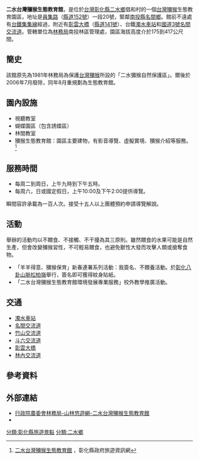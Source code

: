{{multiple issues|
{{expand|time=2015-02-28T14:33:28+00:00}}
{{refimprove|time=2015-02-28T14:33:28+00:00}}
}}
'''二水台灣獼猴生態教育館'''，是位於[[台灣|台灣]][[彰化縣|彰化縣]][[二水鄉|二水鄉]]倡和村的一個[[台灣獼猴|台灣獼猴]]生態教育園區，地址是[[員集路|員集路]]（[[縣道152號|縣道152號]]）一段20號，緊鄰[[南投縣|南投縣]][[名間鄉|名間鄉]]。館前不遠處有[[台鐵|台鐵]][[集集線|集集線]]經過，附近有[[彰雲大橋|彰雲大橋]]（[[縣道141號|縣道141號]]）、台鐵[[濁水車站|濁水車站]]和[[福爾摩沙高速公路|國道3號]][[名間交流道|名間交流道]]。管轄單位為[[林務局|林務局]]南投林區管理處，園區海拔高度介於175到417公尺間。

==簡史==
該館原先為1981年林務局為保護[[台灣獼猴|台灣獼猴]]所設的「二水彌猴自然保護區」。爾後於2006年7月廢除，同年8月重規劃為生態教育館。

==園內設施==
*視聽教室
*蝴蝶園區（包含誘蝶區）
*林間教室
*獼猴生態教育館：園區主要建物，有影音導覽、虛擬實境、獼猴介紹等服務。<ref>[http://tourism.chcg.gov.tw/AttractionsContent.aspx?id=81&chk=609B3F1A-2988-4690-9180-0B5DD4802BB9 二水台灣獼猴生態教育館] {{Wayback|url=http://tourism.chcg.gov.tw/AttractionsContent.aspx?id=81&chk=609B3F1A-2988-4690-9180-0B5DD4802BB9 |date=20210621060437 }}，彰化縣政府旅遊資訊網</ref>

==服務時間==
* 每周二到周日，上午九時到下午五時。
* 每周六，日或國定假日，上午10:00及下午2:00提供導覽。
瞬間容許承載為一百人次。接受十五人以上團體預約申請導覽解說。

==活動==
舉辦的活動均以不餵食、不接觸、不干擾為其三原則。雖然餵食的水果可能是自然生產，但會改變獼猴習性，不可輕易餵食，也避免獸性大發而攻擊人類或搶奪食物。
*「羊羊得意、獼猴保育」新春連署系列活動：我簽名、不餵養活動。於[[彰化縣|彰化]][[八卦山脈|八卦山脈]][[松柏嶺|松柏嶺]]舉行，簽名即可獲得紋身貼紙。
*「二水台灣獼猴生態教育館環境發展專業服務」校外教學推廣活動。

==交通==
*[[濁水車站|濁水車站]]
*[[名間交流道|名間交流道]]
*[[竹山交流道|竹山交流道]]
*[[斗六交流道|斗六交流道]]
*[[彰雲大橋|彰雲大橋]]
*[[林內交流道|林內交流道]]

== 參考資料 ==
{{reflist}}

==外部連結==
*[https://recreation.forest.gov.tw/Education/EE?typ=12&typ_id=ES 行政院農委會林務局-山林悠遊網-二水台灣獼猴生態教育館]{{Wayback|url=https://recreation.forest.gov.tw/Education/EE?typ=12&typ_id=ES |date=20201108131244 }}
*{{facebook|二水台灣獼猴生態教育館-1423474834573513|二水台灣獼猴生態教育館}}

[[分類:彰化縣旅遊景點|分類:彰化縣旅遊景點]]
[[分類:二水鄉|分類:二水鄉]]